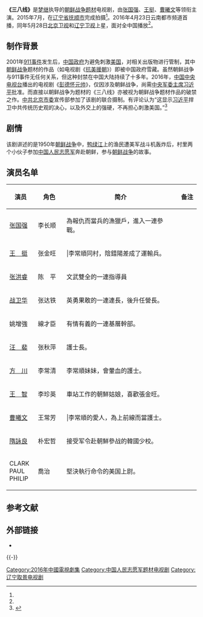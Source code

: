 {{电视节目信息框
| 名称 = 三八线
| 英文名称 = The 38th parallel
| 图片 = 2016年电视剧三八线.jpg
| 图说 = 电视剧海报
| 别名 = 
| 类型 = 战争片
| 格式 = 
| 原作 = 
| 开创 = 
| 开发 = 
| 编剧 = [[王海平_(编剧)|王海平]]<br>艺术总监 李洋<br>文学策划 闫刚、汪海林<br>剧本统筹 刘临川、吴天
| 总导演 = [[梦继|梦继]]
| 导演 = 后期导演 胡海昕<br>B组导演/动作指导 朴柱天
| 助理导演 = 
| 创意总监 = 
| 主演 = [[张国强_(中国大陆演员)|张国强]]、[[王挺|王挺]]、[[曹曦文|曹曦文]]、[[张洪睿|张洪睿]]、[[占伟华|占伟华]]、[[汪斐|汪斐]]、[[王智|王智]]
| 配音 = 
| 旁白 = 
| 国家 = {{CHNML}}
| 语言 = 汉语
| 字幕 = 
| 标语 = 
| 集数 = 38
| 每集列表 = 
| 每集长度 = 
| 配乐 = 徐之彤、冯达
| 主题曲 = 
| 片头曲 = 
| 作曲 = 
| 作词 = 
| 演唱 = 
| 片尾曲 = 山河已无恙
| 作曲2 = 徐之彤
| 作词2 = 闫刚
| 演唱2 = 中国交响乐团附属少年及女子合唱团
| 插曲 = 
| 制作年份 = 2015年
| 制片人 = （总策划） [[秦天|秦天]]<br>王晶<br>总制片人/总发行人 汪斐
| 共同制片人 = （策划）<br>韩云升、郭跃进、朱礼庆、王嘉梁、张东辉、陈祉希、高库、刘振宇、白帆、张涵
| 出品人 = （总出品人）<br>[[李春良|李春良]]、[[刘向阳|刘向阳]]、[[庄保斌|庄保斌]]、[[张延平|张延平]]、[[于海波|于海波]]、[[宋长津|宋长津]]<br>（出品人）<br>[[何筱娜|何筱娜]]、[[柴大坤|柴大坤]]、[[邹沙沙|邹沙沙]]、[[徐子泉|徐子泉]]、[[熊诚|熊诚]]、[[陈书楠|陈书楠]]、[[周亚辉|周亚辉]]
| 总监制 = [[王珏|王珏]]、 [[汪家驷|汪家驷]]
| 监制 = 霍志静、张恒、韩涛、张阿林、吴秀岚、吴敏、高金玺、邵瑜、熊岚<br>（艺术总监）<br>李洋
| 执行制作 = 刘锋
| 共同执行制作 = <!-- | 副制作人  =  -->
| 顾问 = （总顾问） 刘源<br>军史顾问 郭威、朱世巍、白孟宸、刘志斌
| 故事 = 
| 编审 = （责任编辑）<br>薛菁、高超、杨力文
| 剪辑 = 后期导演 胡海昕<br>剪辑指导 刘弋嘉
| 外景 = 
| 摄影 = 吴阳、胡涛<br>灯光指导 徐荣胜<br>录音指导 王勇 兰海<br>美术指导 张春和<br>造型设计 王玉玲<br>服装指导 郑海玲
| 机位 = 
| 制作公司 = 出品单位：北青传媒股份有限公司、北京嘉仁文化传媒有限公司、啊哈影业(北京)有限公司、北京捷成中视精彩影视文化有限公司、海宁晶美影业股份有限公司<br>承制：北京嘉仁文化传媒有限公司
| 发行公司 = 
| 发行许可 = 
| 集数0 = 
| 每集长度0 = 45分钟
| imdb_id = 
| 总出品人 = 
| 策划 = 
| 总策划 = 
}}
'''《三八线》'''是[[梦继|梦继]]执导的[[朝鲜战争|朝鲜战争]][[题材|题材]]电视剧，由[[张国强_(中国大陆演员)|张国强]]、[[王挺|王挺]]、[[曹曦文|曹曦文]]等领衔主演。2015年7月，在[[辽宁省|辽宁省]][[抚顺市|抚顺市]]完成拍摄<ref name="dgw1"/>。2016年4月23日云南都市频道首播，同年5月28日[[北京卫视|北京卫视]]和[[辽宁卫视|辽宁卫视]]上星，面对全中国播放<ref name="dgw1"/>。

== 制作背景 ==
2001年[[911事件|911事件]]发生后，[[中华人民共和国政府|中国政府]]为避免刺激[[美国|美国]]，对相关出版物进行管制，其中[[朝鲜战争|朝鲜战争]]题材的作品（如电视剧《[[抗美援朝_(电视剧)|抗美援朝]]》）即被中国政府雪藏。虽然朝鲜战争与911事件无任何关系，但这种封禁在中国大陆持续了十多年。2016年，[[中国中央电视台|中国中央电视台]]播出的电视剧《[[彭德怀元帅|彭德怀元帅]]》，仅因涉及朝鲜战争，尚需[[中央军委主席|中央军委主席]][[习近平|习近平]]批准。而直接以朝鲜战争为题材的《三八线》亦被视为朝鲜战争题材作品的破禁之作。[[中共北京市委|中共北京市委]]宣传部参加了该剧的联合摄制。有评论认为“这显示[[习近平|习近平]]捍卫中共传统历史观的决心，以及外交上的强硬，不再担心刺激美国。”<ref name="dgw1">{{Cite web |url=http://news.takungpao.com/mainland/focus/2016-06/3328399.html |title=首部抗美援朝电视剧《三八线》解禁播出 |accessdate=2016-07-03 |author= |date=2016-06-02 |work= |publisher=大公网——大公资讯 |language=Zh-hans |archive-date=2017-07-15 |archive-url=https://web.archive.org/web/20170715125355/http://news.takungpao.com/mainland/focus/2016-06/3328399.html |dead-url=no }}</ref>

== 剧情 ==
该剧讲述的是1950年[[朝鲜战争|朝鲜战争]]中，[[鸭绿江|鸭绿江]]上的渔民遭美军战斗机轰炸后，村里两个小伙子参加[[中国人民志愿军|中国人民志愿军]]奔赴朝鲜，参与[[朝鲜战争|朝鲜战争]]的故事。

== 演员名单 ==

{| border="2" cellpadding="4" cellspacing="1" style="background: #f9f9f9;font-size:95%; border: 1px #aaa solid; border-collapse: collapse;"
|- bgcolor="#B0C4DE" align="center"
!width=15%|演员
!width=15%|角色
!width=60%|简介
!width=10%|备注
|-
|[[张国强_(中国大陆演员)|张国强]]||李长顺||為報仇而當兵的漁獵戶，進入一連參戰。||
|-
|[[王挺|王　挺]]||张金旺
| |李常順同村，陰錯陽差成了運輸兵。||
|-
|[[张洪睿|张洪睿]]||陈　平
| 文武雙全的一連指導員||
|-
|[[战卫华|战卫华]]||张达铁
|英勇果敢的一連連長，後升任營長。||
|-
|姚增強
|線才臣
|有情有義的一連基層幹部。||
|-
|[[汪裴|汪　裴]]||张秋萍
|護士長。||
|-
|[[方川|方　川]]
|李常清
|李常順妹妹，會暈血的護士。||
|-
|[[王智_(演员)|王　智]]
|李珍英
|車站工作的朝鮮姑娘，喜歡張金旺。||
|-
|[[曹曦文|曹曦文]]||王常芳
| |李常順的愛人，為上前線而當護士。||
|-
|[[隋詠良|隋詠良]]
|朴宏哲
|接受军令赴朝鮮參战的韓國少校。||
|-
|CLARK PAUL PHILIP
|喬治
|堅決執行命令的美国上尉。||
|}

== 参考文献 ==
{{Reflist}}

== 外部链接 ==
* {{douban}}

{{-}}
{{北京卫视电视剧}}

{{DEFAULTSORT:S三}}
[[Category:2016年中國電視劇集|Category:2016年中國電視劇集]]
[[Category:中国人民志愿军题材电视剧|Category:中国人民志愿军题材电视剧]]
[[Category:辽宁取景电视剧|Category:辽宁取景电视剧]]
